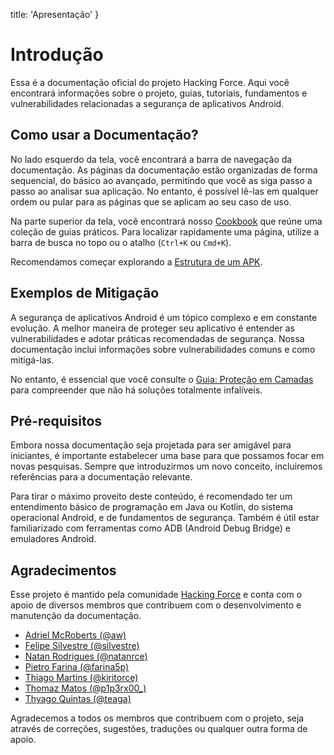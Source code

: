   title: 'Apresentação'
}

# Introdução
Essa é a documentação oficial do projeto Hacking Force. Aqui você encontrará informações sobre o projeto, guias, tutoriais, fundamentos e vulnerabilidades relacionadas a segurança de aplicativos Android.

## Como usar a Documentação?
No lado esquerdo da tela, você encontrará a barra de navegação da documentação. As páginas da documentação estão organizadas de forma sequencial, do básico ao avançado, permitindo que você as siga passo a passo ao analisar sua aplicação. No entanto, é possível lê-las em qualquer ordem ou pular para as páginas que se aplicam ao seu caso de uso.

Na parte superior da tela, você encontrará nosso [Cookbook](/cookbook) que reúne uma coleção de guias práticos. Para localizar rapidamente uma página, utilize a barra de busca no topo ou o atalho (`Ctrl+K` ou `Cmd+K`).

Recomendamos começar explorando a [Estrutura de um APK](foundations/apk-structure).

## Exemplos de Mitigação
A segurança de aplicativos Android é um tópico complexo e em constante evolução. A melhor maneira de proteger seu aplicativo é entender as vulnerabilidades e adotar práticas recomendadas de segurança. Nossa documentação inclui informações sobre vulnerabilidades comuns e como mitigá-las.

No entanto, é essencial que você consulte o [Guia: Proteção em Camadas](/guides/defense-in-depth) para compreender que não há soluções totalmente infalíveis.

## Pré-requisitos
Embora nossa documentação seja projetada para ser amigável para iniciantes, é importante estabelecer uma base para que possamos focar em novas pesquisas. Sempre que introduzirmos um novo conceito, incluiremos referências para a documentação relevante.

Para tirar o máximo proveito deste conteúdo, é recomendado ter um entendimento básico de programação em Java ou Kotlin, do sistema operacional Android, e de fundamentos de segurança. Também é útil estar familiarizado com ferramentas como ADB (Android Debug Bridge) e emuladores Android.

## Agradecimentos
Esse projeto é mantido pela comunidade [Hacking Force](https://discord.gg/Bn8YrdTsb9) e conta com o apoio de diversos membros que contribuem com o desenvolvimento e manutenção da documentação. 

- [Adriel McRoberts (@aw)](https://www.linkedin.com/in/adrielmcroberts/)
- [Felipe Silvestre (@silvestre)](https://www.linkedin.com/in/fellipe-silvestre/)
- [Natan Rodrigues (@natanrce)](https://www.linkedin.com/in/natanrce/)
- [Pietro Farina (@farina5p)](https://linkedin.com/in/pietro-frn/)
- [Thiago Martins (@kiritorce)](https://www.linkedin.com/in/thiagorce/)
- [Thomaz Matos (@p1p3rx00_)](https://www.linkedin.com/in/thomaz-piper/)
- [Thyago Quintas (@teaga)](https://www.linkedin.com/in/thyagoquintas/)

Agradecemos a todos os membros que contribuem com o projeto, seja através de correções, sugestões, traduções ou qualquer outra forma de apoio.
